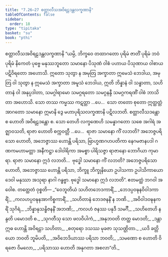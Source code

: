 ```yaml
---
title: "7.26–27 စတ္တာလီသအဝိရဠဒန္တလက္ခဏာနိ"
tableOfContents: false
sidebar:
  order: 18
type: "tipitaka"
basket: "su"
book: "pthi"
---
```



<DynamicBreadcrumb />

<Paragraph number="537" type="center" book="pthi">
<Emphasis>စတ္တာလီသအဝိရဠဒန္တလက္ခဏာနိ</Emphasis>
</Paragraph>

<Division number="234" book="pthi" e="ch" v="8" p="139">

<Paragraph number="538" book="pthi">
“ယမ္ပိ, ဘိက္ခဝေ တထာဂတော ပုရိမံ ဇာတိံ ပုရိမံ ဘဝံ ပုရိမံ နိကေတံ ပုဗ္ဗေ မနုဿဘူတော သမာနော ပိသုဏံ ဝါစံ ပဟာယ ပိသုဏာယ ဝါစာယ ပဋိဝိရတော အဟောသိ. ဣတော သုတွာ န အမုတြ အက္ခာတာ ဣမေသံ ဘေဒါယ, အမုတြ ဝါ သုတွာ န ဣမေသံ အက္ခာတာ အမူသံ ဘေဒါယ, ဣတိ ဘိန္နာနံ ဝါ သန္ဓာတာ, သဟိတာနံ ဝါ အနုပ္ပဒါတာ, သမဂ္ဂါရာမော သမဂ္ဂရတော သမဂ္ဂနန္ဒီ သမဂ္ဂကရဏိံ ဝါစံ ဘာသိတာ အဟောသိ. သော တဿ ကမ္မဿ ကဋတ္တာ …ပေ…  သော တတော စုတော ဣတ္ထတ္တံ အာဂတော သမာနော ဣမာနိ ဒွေ မဟာပုရိသလက္ခဏာနိ ပဋိလဘတိ. စတ္တာလီသဒန္တော စ ဟောတိ အဝိရဠဒန္တော စ.
</Paragraph>

<Paragraph number="539" book="pthi">
သော တေဟိ လက္ခဏေဟိ သမန္နာဂတော သစေ အဂါရံ အဇ္ဈာဝသတိ, ရာဇာ ဟောတိ စက္ကဝတ္တီ …ပေ…  ရာဇာ သမာနော ကိံ လဘတိ? အဘေဇ္ဇပရိသော ဟောတိ, အဘေဇ္ဇာဿ ဟောန္တိ ပရိသာ, ဗြာဟ္မဏဂဟပတိကာ နေဂမဇာနပဒါ ဂဏကမဟာမတ္တာ အနီကဋ္ဌာ ဒေါဝါရိကာ အမစ္စာ ပါရိသဇ္ဇာ ရာဇာနော ဘောဂိယာ ကုမာရာ. ရာဇာ သမာနော ဣဒံ လဘတိ…  ဗုဒ္ဓေါ သမာနော ကိံ လဘတိ? အဘေဇ္ဇပရိသော ဟောတိ, အဘေဇ္ဇာဿ ဟောန္တိ ပရိသာ, ဘိက္ခူ ဘိက္ခုနိယော ဥပါသကာ ဥပါသိကာယော ဒေဝါ မနုဿာ အသုရာ နာဂါ ဂန္ဓဗ္ဗာ. ဗုဒ္ဓေါ သမာနော ဣဒံ လဘတိ”. ဧတမတ္ထံ ဘဂဝါ အဝေါစ.
</Paragraph>

</Division>
<Division number="235" book="pthi" e="ch" v="8" p="140">

<Paragraph number="540" book="pthi">
တတ္ထေတံ ဝုစ္စတိ—
</Paragraph>

<Paragraph number="541" type="verses" book="pthi">
_“ဝေဘူတိယံ သဟိတဘေဒကာရိံ,_  
_ဘေဒပ္ပဝဍ္ဎနဝိဝါဒကာရိံ;_  
_ကလဟပ္ပဝဍ္ဎနအာကိစ္စကာရိံ,_  
_သဟိတာနံ ဘေဒဇနနိံ န ဘဏိ._  

</Paragraph>

<Paragraph number="542" type="verses" book="pthi">
_အဝိဝါဒဝဍ္ဎနကရိံ သုဂိရံ,_  
_ဘိန္နာနုသန္ဓိဇနနိံ အဘဏိ;_  
_ကလဟံ ဇနဿ ပနုဒီ သမင်္ဂီ,_  
_သဟိတေဟိ နန္ဒတိ ပမောဒတိ စ._  

</Paragraph>

<Paragraph number="543" type="verses" book="pthi">
_သုဂတီသု သော ဖလဝိပါကံ,_  
_အနုဘဝတိ တတ္ထ မောဒတိ;_  
_ဒန္တာ ဣဓ ဟောန္တိ အဝိရဠာ သဟိတာ,_  
_စတုရော ဒသဿ မုခဇာ သုသဏ္ဌိတာ._  

</Paragraph>

<Paragraph number="544" type="verses" book="pthi">
_ယဒိ ခတ္တိယော ဘဝတိ ဘူမိပတိ,_  
_အဝိဘေဒိယာဿ ပရိသာ ဘဝတိ;_  
_သမဏော စ ဟောတိ ဝိရဇော ဝိမလော,_  
_ပရိသာဿ ဟောတိ အနုဂတာ အစလာ”တိ._
</Paragraph>
</Division>